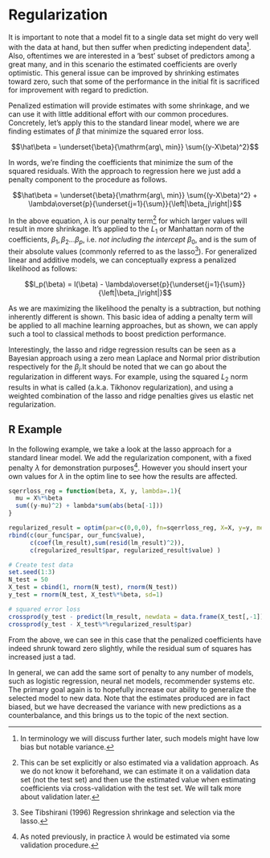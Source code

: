 # Regularization

<span class="newthought">It is important to note</span> that a model fit to a single data set might do very well with the data at hand, but then suffer when predicting independent data[^biasvar].  Also, oftentimes we are interested in a 'best' subset of predictors among a great many, and in this scenario the estimated coefficients are overly optimistic.  This general issue can be improved by shrinking estimates toward zero, such that some of the performance in the initial fit is sacrificed for improvement with regard to prediction.

Penalized estimation will provide estimates with some shrinkage, and we can use it with little additional effort with our common procedures.  Concretely, let's apply this to the standard linear model, where we are finding estimates of $\beta$ that minimize the squared error loss.


$$\hat\beta = \underset{\beta}{\mathrm{arg\, min}} \sum{(y-X\beta)^2}$$

In words, we're finding the coefficients that minimize the sum of the squared residuals.  With the approach to regression here we just add a penalty component to the procedure as follows.


$$\hat\beta = \underset{\beta}{\mathrm{arg\, min}} \sum{(y-X\beta)^2} + \lambda\overset{p}{\underset{j=1}{\sum}}{\left|\beta_j\right|}$$

In the above equation, $\lambda$ is our penalty term[^penterm] for which larger values will result in more shrinkage.  It's applied to the $L_1$ or Manhattan norm of the coefficients, $\beta_1,\beta_2...\beta_p$, i.e. *not including the intercept* $\beta_0$, and is the sum of their absolute values (commonly referred to as the <span class="emph">lasso</span>[^lasso]). For generalized linear and additive models, we can conceptually express a penalized likelihood as follows:


$$l_p(\beta) = l(\beta) - \lambda\overset{p}{\underset{j=1}{\sum}}{\left|\beta_j\right|}$$

As we are maximizing the likelihood the penalty is a subtraction, but nothing inherently different is shown.  This basic idea of adding a penalty term will be applied to all machine learning approaches, but as shown, we can apply such a tool to classical methods to boost prediction performance.

<span class="marginnote">Interestingly, the lasso and ridge regression results can be seen as a Bayesian approach using a zero mean Laplace and Normal prior distribution respectively for the $\beta_j$.</span>It should be noted that we can go about the regularization in different ways.  For example, using the squared $L_2$ norm results in what is called <span class="emph"></span> (a.k.a. Tikhonov regularization), and using a weighted combination of the lasso and ridge penalties gives us <span class="emph">elastic net</span> regularization. 



## R Example

In the following example, we take a look at the lasso approach for a standard linear model.  We add the regularization component, with a fixed penalty $\lambda$ for demonstration purposes[^lambda].  However you should insert your own values for $\lambda$ in the <span class="func">optim</span> line to see how the results are affected. 

```r
sqerrloss_reg = function(beta, X, y, lambda=.1){
  mu = X%*%beta
  sum((y-mu)^2) + lambda*sum(abs(beta[-1]))
}

regularized_result = optim(par=c(0,0,0), fn=sqerrloss_reg, X=X, y=y, method='BFGS')
rbind(c(our_func$par, our_func$value), 
      c(coef(lm_result),sum(resid(lm_result)^2)), 
      c(regularized_result$par, regularized_result$value) )

# Create test data
set.seed(1:3)
N_test = 50
X_test = cbind(1, rnorm(N_test), rnorm(N_test))
y_test = rnorm(N_test, X_test%*%beta, sd=1)

# squared error loss
crossprod(y_test - predict(lm_result, newdata = data.frame(X_test[,-1])))  
crossprod(y_test - X_test%*%regularized_result$par)
```

From the above, we can see in this case that the penalized coefficients have indeed shrunk toward zero slightly, while the residual sum of squares has increased just a tad.

In general, we can add the same sort of penalty to any number of models, such as logistic regression, neural net models, recommender systems etc.  The primary goal again is to hopefully increase our ability to generalize the selected model to new data.  Note that the estimates produced are in fact biased, but we have decreased the variance with new predictions as a counterbalance, and this brings us to the topic of the next section.

[^biasvar]: In terminology we will discuss further later, such models might have low bias but notable variance.

[^penterm]: This can be set explicitly or also estimated via a validation approach.  As we do not know it beforehand, we can estimate it on a validation data set (not the test set) and then use the estimated value when estimating coefficients via cross-validation with the test set.  We will talk more about validation later.

[^lasso]: See Tibshirani (1996) Regression shrinkage and selection via the lasso.

[^lambda]: As noted previously, in practice $\lambda$ would be estimated via some validation procedure.